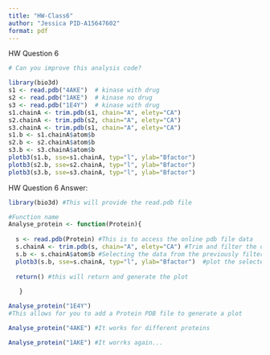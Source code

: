 ```yaml
---
title: "HW-Class6"
author: "Jessica PID-A15647602"
format: pdf
---
```


HW Question 6

```r
# Can you improve this analysis code?

library(bio3d)
s1 <- read.pdb("4AKE")  # kinase with drug
s2 <- read.pdb("1AKE")  # kinase no drug
s3 <- read.pdb("1E4Y")  # kinase with drug
s1.chainA <- trim.pdb(s1, chain="A", elety="CA")
s2.chainA <- trim.pdb(s2, chain="A", elety="CA")
s3.chainA <- trim.pdb(s1, chain="A", elety="CA")
s1.b <- s1.chainA$atom$b
s2.b <- s2.chainA$atom$b
s3.b <- s3.chainA$atom$b
plotb3(s1.b, sse=s1.chainA, typ="l", ylab="Bfactor")
plotb3(s2.b, sse=s2.chainA, typ="l", ylab="Bfactor")
plotb3(s3.b, sse=s3.chainA, typ="l", ylab="Bfactor")
```

HW Question 6 Answer:

```r
library(bio3d) #This will provide the read.pdb file

#Function name
Analyse_protein <- function(Protein){ 
  
  s <- read.pdb(Protein) #This is to access the online pdb file data
  s.chainA <- trim.pdb(s, chain="A", elety="CA") #Trim and filter the data to retrieve specific data from chain A and elety CA
  s.b <- s.chainA$atom$b #Selecting the data from the previously filtered chain A and only elety CA, then selecting the atom's b values 
  plotb3(s.b, sse=s.chainA, typ="l", ylab="Bfactor")  #plot the selected proteins Bfactor vs residues.
  
  return() #this will return and generate the plot
  
   }
```

```r
Analyse_protein("1E4Y")
#This allows for you to add a Protein PDB file to generate a plot 
```

```r
Analyse_protein("4AKE") #It works for different proteins
```

```r
Analyse_protein("1AKE") #It worrks again...
```
